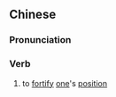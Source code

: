 {{also|坚壁}}
==Chinese==
{{zh-forms|s=坚壁}}

===Pronunciation===
{{zh-pron
|m=jiānbì
|cat=v
}}

===Verb===
{{zh-verb}}

# {{lb|zh|archaic}} to [[fortify]] [[one]]'s [[position]]